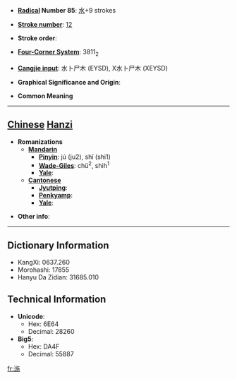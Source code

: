 * '''[[Wiktionary:Chinese radical index| Radical]] Number 85''': [[Wiktionary:Chinese radical index 水|水]]+9 strokes

* '''[[Wiktionary:Chinese total strokes index|Stroke number]]''': [[Wiktionary:Chinese total strokes index 12|12]]

* '''Stroke order''': 

* '''[[Wiktionary:Chinese four corner index|Four-Corner System]]''': 3811<sub>2</sub>

* '''[[Wiktionary:Chinese Cangjie index|Cangjie input]]''': 水卜尸木 (EYSD), X水卜尸木 (XEYSD)

* '''Graphical Significance and Origin''': 

* '''Common Meaning'''

----

== [[Chinese]] [[Hanzi]] ==

* '''Romanizations'''
** '''[[Mandarin]]'''
*** '''[[Pinyin]]''': jú (ju2), shī (shi1)
*** '''[[Wade-Giles]]''': chü<sup>2</sup>, shih<sup>1</sup>
*** '''[[Yale]]''': 
** '''[[Cantonese]]'''
*** '''[[Jyutping]]''':
*** '''[[Penkyamp]]''': 
*** '''[[Yale]]''': 

* '''Other info''': 

----

== Dictionary Information ==

* KangXi: 0637.260
* Morohashi: 17855
* Hanyu Da Zidian: 31685.010

== Technical Information ==

* '''Unicode''':
** Hex: 6E64
** Decimal: 28260
* '''Big5''':
** Hex: DA4F
** Decimal: 55887

[[fr:湤]]